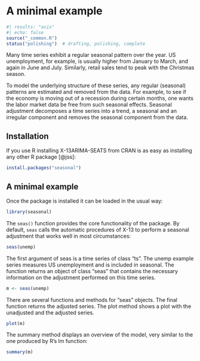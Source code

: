 # A minimal example

```r
#| results: "asis"
#| echo: false
source("_common.R")
status("polishing")  # drafting, polishing, complete
```



<!--
- What is Seasonal Adjustment?
- What is X-13ARIMA-SEATS (X13)?
- Who uses X13?
- Available alternatives in and outside of R (some topics are covered in chapter VI)
- Case Study: A use cases outside of official statistics: seasonal adjustment of business data

 -->

Many time series exhibit a regular seasonal pattern over the year. US unemployment, for example, is usually higher from January to March, and again in June and July. Similarly, retail sales tend to peak with the Christmas season.

To model the underlying structure of these series, any regular (seasonal) patterns are estimated and removed from the data. For example, to see if the economy is moving out of a recession during certain months, one wants the labor market data be free from such seasonal effects. Seasonal adjustment decomposes a time series into a trend, a seasonal and an irregular component and removes the seasonal component from the data.



## Installation

If you use R installing X-13ARIMA-SEATS from CRAN is
as easy as installing any other R package [@jss]:

```r
install.packages("seasonal")
```

## A minimal example


Once the package is installed it can be loaded in the usual way:

```r
library(seasonal)
```

The `seas()` function provides the core functionality of the
package. By default, `seas` calls the automatic procedures of
X-13 to perform a seasonal adjustment that works well in most
circumstances:

```r
seas(unemp)
```

The first argument of seas is a time series of class "ts". The unemp example series measures US unemployment and is included in seasonal. The function returns an object of class "seas" that contains the necessary information on the adjustment performed on this time series.

```r
m <- seas(unemp)
```

There are several functions and methods for "seas" objects. The final function returns the adjusted series. The plot method shows a plot with the unadjusted and the adjusted series.

```r
plot(m)
```

The summary method displays an overview of the model, very similar to the one produced by R’s lm function:


```r
summary(m)
```



